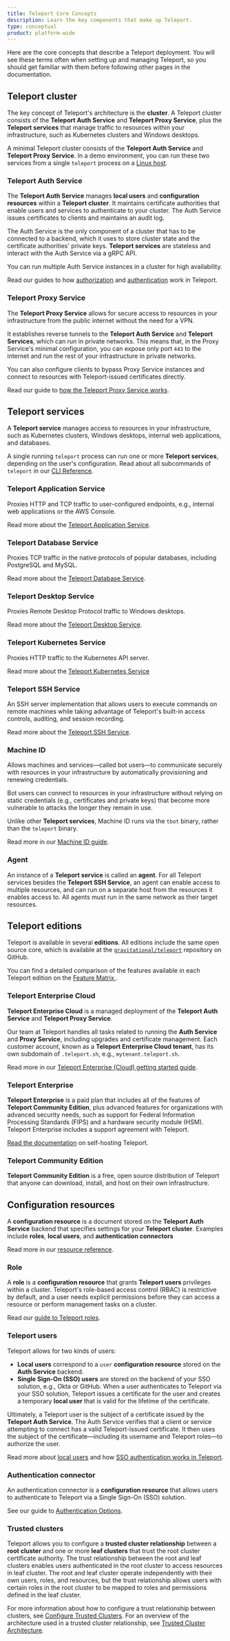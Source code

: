 ```yaml
---
title: Teleport Core Concepts
description: Learn the key components that make up Teleport.
type: conceptual
product: platform-wide
---
```


Here are the core concepts that describe a Teleport deployment. You will see
these terms often when setting up and managing Teleport, so you should get
familiar with them before following other pages in the documentation.

## Teleport cluster

The key concept of Teleport's architecture is the **cluster**. A Teleport
cluster consists of the **Teleport Auth Service** and **Teleport Proxy
Service**, plus the **Teleport services** that manage traffic to resources
within your infrastructure, such as Kubernetes clusters and Windows desktops.

A minimal Teleport cluster consists of the **Teleport Auth Service** and
**Teleport Proxy Service**. In a demo environment, you can run these two
services from a single `teleport` process on a [Linux
host](linux-demo.mdx).

### Teleport Auth Service

The **Teleport Auth Service** manages **local users** and **configuration
resources** within a **Teleport cluster**. It maintains certificate authorities
that enable users and services to authenticate to your cluster. The Auth Service
issues certificates to clients and maintains an audit log.

The Auth Service is the only component of a cluster that has to be connected to
a backend, which it uses to store cluster state and the certificate authorities'
private keys. **Teleport services** are stateless and interact with the Auth
Service via a gRPC API.

You can run multiple Auth Service instances in a cluster for high availability.

Read our guides to how [authorization](reference/architecture/authorization.mdx) and
[authentication](reference/architecture/authentication.mdx) work in Teleport.

### Teleport Proxy Service

The **Teleport Proxy Service** allows for secure access to resources in your
infrastructure from the public internet without the need for a VPN.

It establishes reverse tunnels to the **Teleport Auth Service** and **Teleport
Services**, which can run in private networks. This means that, in the Proxy
Service's minimal configuration, you can expose only port `443` to the internet
and run the rest of your infrastructure in private networks.

You can also configure clients to bypass Proxy Service instances and connect to
resources with Teleport-issued certificates directly.

Read our guide to [how the Teleport Proxy Service
works](reference/architecture/proxy.mdx).

## Teleport services

A **Teleport service** manages access to resources in your infrastructure, such
as Kubernetes clusters, Windows desktops, internal web applications, and
databases.

A single running `teleport` process can run one or more **Teleport services**,
depending on the user's configuration. Read about all subcommands of `teleport`
in our [CLI Reference](./reference/cli/teleport.mdx).

### Teleport Application Service

Proxies HTTP and TCP traffic to user-configured endpoints, e.g., internal web
applications or the AWS Console.

Read more about the [Teleport Application
Service](./enroll-resources/application-access/introduction.mdx).

### Teleport Database Service

Proxies TCP traffic in the native protocols of popular databases, including
PostgreSQL and MySQL.

Read more about the [Teleport Database
Service](./enroll-resources/database-access/database-access.mdx).

### Teleport Desktop Service

Proxies Remote Desktop Protocol traffic to Windows desktops.

Read more about the [Teleport Desktop
Service](./enroll-resources/desktop-access/introduction.mdx).

### Teleport Kubernetes Service

Proxies HTTP traffic to the Kubernetes API server.

Read more about the [Teleport Kubernetes
Service](./enroll-resources/kubernetes-access/introduction.mdx)

### Teleport SSH Service

An SSH server implementation that allows users to execute commands on remote
machines while taking advantage of Teleport's built-in access controls,
auditing, and session recording.

Read more about the [Teleport SSH Service](./enroll-resources/server-access/introduction.mdx).

### Machine ID

Allows machines and services—called bot users—to communicate securely with
resources in your infrastructure by automatically provisioning and renewing
credentials.

Bot users can connect to resources in your infrastructure without relying
on static credentials (e.g., certificates and private keys) that become more
vulnerable to attacks the longer they remain in use.

Unlike other **Teleport services**, Machine ID runs via the `tbot` binary,
rather than the `teleport` binary.

Read more in our [Machine ID guide](machine-workload-identity/machine-id/introduction.mdx).

### Agent

An instance of a **Teleport service** is called an **agent**. For all Teleport
services besides the **Teleport SSH Service**, an agent can enable access to
multiple resources, and can run on a separate host from the resources it enables
access to. All agents must run in the same network as their target resources.

## Teleport editions

Teleport is available in several **editions**. All editions include the same open
source core, which is available at the
[`gravitational/teleport`](https://github.com/gravitational/teleport) repository
on GitHub.

You can find a detailed comparison of the features available in each Teleport
edition on the [Feature Matrix
](./feature-matrix.mdx).

### Teleport Enterprise Cloud

**Teleport Enterprise Cloud** is a managed deployment of the **Teleport Auth
Service** and **Teleport Proxy Service**.

Our team at Teleport handles all tasks related to running the **Auth Service**
and **Proxy Service**, including upgrades and certificate management. Each
customer account, known as a **Teleport Enterprise Cloud tenant**, has its own
subdomain of `.teleport.sh`, e.g., `mytenant.teleport.sh`.

Read more in our [Teleport Enterprise (Cloud) getting started guide](./get-started.mdx).

### Teleport Enterprise

**Teleport Enterprise** is a paid plan that includes all of the features of
**Teleport Community Edition**, plus advanced features for organizations with
advanced security needs, such as support for Federal Information Processing
Standards (FIPS) and a hardware security module (HSM). Teleport Enterprise
includes a support agreement with Teleport.

[Read the documentation](admin-guides/deploy-a-cluster/deploy-a-cluster.mdx) on
self-hosting Teleport.

### Teleport Community Edition

**Teleport Community Edition** is a free, open source distribution of Teleport
that anyone can download, install, and host on their own infrastructure.

## Configuration resources

A **configuration resource** is a document stored on the **Teleport Auth
Service** backend that specifies settings for your **Teleport cluster**.
Examples include **roles**, **local users**, and **authentication connectors**

Read more in our [resource reference](./reference/resources.mdx).

### Role

A **role** is a **configuration resource** that grants **Teleport users**
privileges within a cluster. Teleport's role-based access control (RBAC) is
restrictive by default, and a user needs explicit permissions before they can
access a resource or perform management tasks on a cluster.

Read our [guide to Teleport roles](admin-guides/access-controls/guides/role-templates.mdx).

### Teleport users

Teleport allows for two kinds of users:

- **Local users** correspond to a `user` **configuration resource** stored on
  the **Auth Service** backend.
- **Single Sign-On (SSO) users** are stored on the backend of your SSO solution,
  e.g., Okta or GitHub. When a user authenticates to Teleport via your SSO
  solution, Teleport issues a certificate for the user and creates a temporary
  **local user** that is valid for the lifetime of the certificate.

Ultimately, a Teleport user is the subject of a certificate issued by the
**Teleport Auth Service**. The Auth Service verifies that a client or service
attempting to connect has a valid Teleport-issued certificate. It then uses the
subject of the certificate—including its username and Teleport roles—to
authorize the user.

Read more about [local users](reference/access-controls/authentication.mdx) and how [SSO
authentication works in Teleport](zero-trust-access/sso/sso.mdx).

### Authentication connector

An authentication connector is a **configuration resource** that allows users to
authenticate to Teleport via a Single Sign-On (SSO) solution.

See our guide to [Authentication Options](reference/access-controls/authentication.mdx).

### Trusted clusters

Teleport allows you to configure a **trusted cluster relationship** between a
**root cluster** and one or more **leaf clusters** that trust the root cluster
certificate authority. The trust relationship between the root and leaf clusters
enables users authenticated in the root cluster to access resources
in leaf cluster. The root and leaf cluster operate independently with their own
users, roles, and resources, but the trust relationship allows users with certain roles
in the root cluster to be mapped to roles and permissions defined in the leaf cluster.

For more information about how to configure a trust relationship between clusters,
see [Configure Trusted Clusters](admin-guides/management/admin/trustedclusters.mdx).
For an overview of the architecture used in a trusted cluster relationship, see
[Trusted Cluster Architecture](reference/architecture/trustedclusters.mdx).
